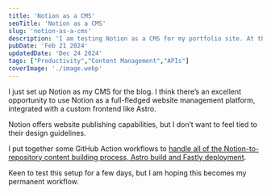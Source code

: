 ```yaml
---
title: 'Notion as a CMS'
seoTitle: 'Notion as a CMS'
slug: 'notion-as-a-cms'
description: 'I am testing Notion as a CMS for my portfolio site. At this time, only blog posts are controlled from Notion but I can expand to projects and other aspects.'
pubDate: 'Feb 21 2024'
updatedDate: 'Dec 24 2024'
tags: ["Productivity","Content Management","APIs"]
coverImage: './image.webp'
---
```


I just set up Notion as my CMS for the blog. I think there’s an excellent opportunity to use Notion as a full-fledged website management platform, integrated with a custom frontend like Astro.


Notion offers website publishing capabilities, but I don’t want to feel tied to their design guidelines.


I put together some GitHub Action workflows to [handle all of the Notion-to-repository content building process, Astro build and Fastly deployment](https://github.com/arunsathiya/portfolio/tree/8af82b79914f0aa1b493c27527372041359e60bd/.github/workflows).


Keen to test this setup for a few days, but I am hoping this becomes my permanent workflow.

